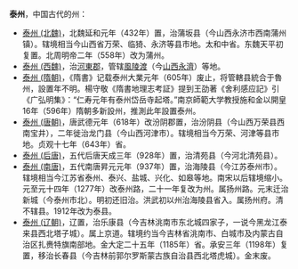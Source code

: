'''泰州'''，中国古代的州：
*[[泰州_(北魏)|泰州 (北魏)]]，北魏延和元年（432年）置，治蒲坂县（今山西永济市西南蒲州镇）。辖境相当今山西省万荣、临猗、永济等县市地。太和中省。东魏天平初复置。北周明帝二年（558年）改为蒲州。
*[[泰州_(西魏)|泰州 (西魏)]]，治[[河東郡_(中國)|河東郡]]，管辖[[風陵渡|風陵渡]]（今[[山西|山西]][[永濟|永濟]]）等地。
*[[泰州_(隋朝)|泰州 (隋朝)]]，《隋書》记载泰州大業元年（605年）废止，将管轄县統合于魯州，設置年不明。楊守敬《隋書地理志考証》提到王劭著《舍利感应記》引《广弘明集》：“仁寿元年有泰州岱岳寺起塔。”南京師範大学教授施和金以開皇16年（596年）隋朝多新設州，推測此年設置泰州。
*[[泰州_(唐朝)|泰州 (唐朝)]]，唐武德元年（618年）改汾阴郡置，治汾阴县（今山西万荣县西南宝井），二年徙治龙门县（今山西河津市）。辖境相当今万荣、河津等县市地。贞观十七年（643年）省。
*[[泰州_(后唐)|泰州 (后唐)]]，五代后唐天成三年（928年）置，治清苑县（今河北清苑县）。
*[[泰州_(南唐)|泰州 (南唐)]]，五代南唐昇元元年（937年）置，治海陵县（今江苏泰州市）。辖境相当今江苏省泰州、泰兴、盐城、兴化、如皋等地。南宋以后辖境缩小。元至元十四年（1277年）改泰州路，二十一年复改为州。属扬州路。元末迁治新城（今泰州市北）。明初还旧治。洪武初以州治海陵县省入。属扬州府。清不辖县。1912年改为泰县。
*[[泰州_(辽朝)|泰州 (辽朝)]]，辽置，治乐康县（今吉林洮南市东北城四家子，一说今黑龙江泰来县西北塔子城）。属上京道。辖境约当今吉林省洮南市、白城市及内蒙古自治区扎赉特旗南部地。金大定二十五年（1185年）省。承安三年（1198年）复置，移治长春县（今吉林前郭尔罗斯蒙古族自治县西北塔虎城）。金末废。
{{Disambig|cat=二字中国州名消歧义}}